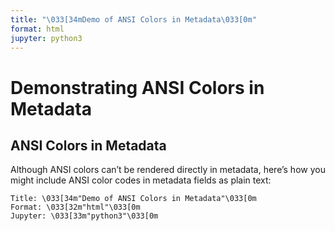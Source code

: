 ```yaml
---
title: "\033[34mDemo of ANSI Colors in Metadata\033[0m"
format: html
jupyter: python3
---
```


# Demonstrating ANSI Colors in Metadata

## ANSI Colors in Metadata

Although ANSI colors can't be rendered directly in metadata, here's how you might include ANSI color codes in metadata fields as plain text:

```plaintext
Title: \033[34m"Demo of ANSI Colors in Metadata"\033[0m
Format: \033[32m"html"\033[0m
Jupyter: \033[33m"python3"\033[0m
```
